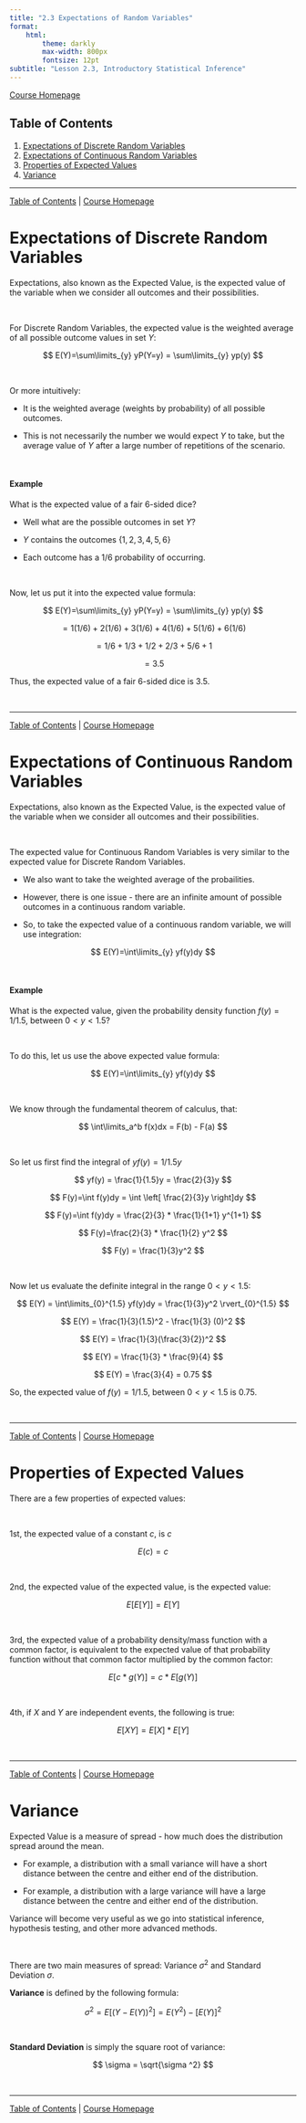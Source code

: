 ```yaml
---
title: "2.3 Expectations of Random Variables"
format:
    html:
        theme: darkly
        max-width: 800px
        fontsize: 12pt
subtitle: "Lesson 2.3, Introductory Statistical Inference"
---
```


[Course Homepage](https://politicalscience.github.io/stats)

## Table of Contents {#contents}

1.  [Expectations of Discrete Random Variables](#discrete)
2.  [Expectations of Continuous Random Variables](#continuous)
3.  [Properties of Expected Values](#properties)
4.  [Variance](#variance)

------------------------------------------------------------------------

[Table of Contents](#contents) \| [Course Homepage](https://politicalscience.github.io/stats)

# Expectations of Discrete Random Variables {#discrete}

Expectations, also known as the Expected Value, is the expected value of the variable when we consider all outcomes and their possibilities.

<br />

For Discrete Random Variables, the expected value is the weighted average of all possible outcome values in set $Y$:

$$
E(Y)=\sum\limits_{y} yP(Y=y) = \sum\limits_{y} yp(y)
$$

<br />

Or more intuitively:

-   It is the weighted average (weights by probability) of all possible outcomes.

-   This is not necessarily the number we would expect $Y$ to take, but the average value of $Y$ after a large number of repetitions of the scenario.

<br />

#### Example

What is the expected value of a fair 6-sided dice?

-   Well what are the possible outcomes in set $Y$?

-   $Y$ contains the outcomes $\{1, 2, 3, 4, 5, 6 \}$

-   Each outcome has a $1/6$ probability of occurring.

<br />

Now, let us put it into the expected value formula:

$$
E(Y)=\sum\limits_{y} yP(Y=y) = \sum\limits_{y} yp(y)
$$

$$
= 1(1/6) + 2(1/6) + 3(1/6) + 4(1/6) + 5(1/6) + 6(1/6)
$$

$$
= 1/6+1/3+1/2+2/3+5/6+1
$$

$$
= 3.5
$$

Thus, the expected value of a fair 6-sided dice is 3.5.

<br />

------------------------------------------------------------------------

[Table of Contents](#contents) \| [Course Homepage](https://politicalscience.github.io/stats)

# Expectations of Continuous Random Variables {#continuous}

Expectations, also known as the Expected Value, is the expected value of the variable when we consider all outcomes and their possibilities.

<br />

The expected value for Continuous Random Variables is very similar to the expected value for Discrete Random Variables.

-   We also want to take the weighted average of the probailities.

-   However, there is one issue - there are an infinite amount of possible outcomes in a continuous random variable.

-   So, to take the expected value of a continuous random variable, we will use integration:

$$
E(Y)=\int\limits_{y} yf(y)dy
$$

<br />

#### Example

What is the expected value, given the probability density function $f(y)=1/1.5$, between $0<y<1.5$?

<br />

To do this, let us use the above expected value formula:

$$
E(Y)=\int\limits_{y} yf(y)dy
$$

<br />

We know through the fundamental theorem of calculus, that:

$$
\int\limits_a^b f(x)dx = F(b) - F(a)
$$

<br />

So let us first find the integral of $yf(y)=1/1.5y$

$$
yf(y) = \frac{1}{1.5}y = \frac{2}{3}y
$$

$$
F(y)=\int f(y)dy = \int \left[ \frac{2}{3}y \right]dy
$$

$$
F(y)=\int f(y)dy = \frac{2}{3} * \frac{1}{1+1} y^{1+1}
$$

$$
F(y)=\frac{2}{3} * \frac{1}{2} y^2
$$

$$
F(y) = \frac{1}{3}y^2
$$

<br />

Now let us evaluate the definite integral in the range $0<y<1.5$:

$$
E(Y) = \int\limits_{0}^{1.5} yf(y)dy =  \frac{1}{3}y^2 \rvert_{0}^{1.5}
$$

$$
E(Y) = \frac{1}{3}(1.5)^2 - \frac{1}{3} (0)^2
$$

$$
E(Y) = \frac{1}{3}(\frac{3}{2})^2
$$

$$
E(Y) = \frac{1}{3} * \frac{9}{4}
$$

$$
E(Y) = \frac{3}{4} = 0.75
$$

So, the expected value of $f(y)=1/1.5$, between $0<y<1.5$ is 0.75.

<br />

------------------------------------------------------------------------

[Table of Contents](#contents) \| [Course Homepage](https://politicalscience.github.io/stats)

# Properties of Expected Values {#properties}

There are a few properties of expected values:

<br />

1st, the expected value of a constant $c$, is $c$

$$
E(c) = c
$$

<br />

2nd, the expected value of the expected value, is the expected value:

$$
E \left[ E[Y] \right] = E[Y]
$$

<br />

3rd, the expected value of a probability density/mass function with a common factor, is equivalent to the expected value of that probability function without that common factor multiplied by the common factor:

$$
E[c*g(Y)] = c*E[g(Y)]
$$

<br />

4th, if $X$ and $Y$ are independent events, the following is true:

$$
E[XY] = E[X]*E[Y]
$$

<br />

------------------------------------------------------------------------

[Table of Contents](#contents) \| [Course Homepage](https://politicalscience.github.io/stats)

# Variance {#variance}

Expected Value is a measure of spread - how much does the distribution spread around the mean.

-   For example, a distribution with a small variance will have a short distance between the centre and either end of the distribution.

-   For example, a distribution with a large variance will have a large distance between the centre and either end of the distribution.

Variance will become very useful as we go into statistical inference, hypothesis testing, and other more advanced methods.

<br />

There are two main measures of spread: Variance $\sigma ^2$ and Standard Deviation $\sigma$.

**Variance** is defined by the following formula:

$$
\sigma^2 = E[(Y-E(Y))^2] = E(Y^2) - [E(Y)]^2
$$

<br />

**Standard Deviation** is simply the square root of variance:

$$
\sigma = \sqrt{\sigma ^2}
$$

<br />

------------------------------------------------------------------------

[Table of Contents](#contents) \| [Course Homepage](https://politicalscience.github.io/stats)